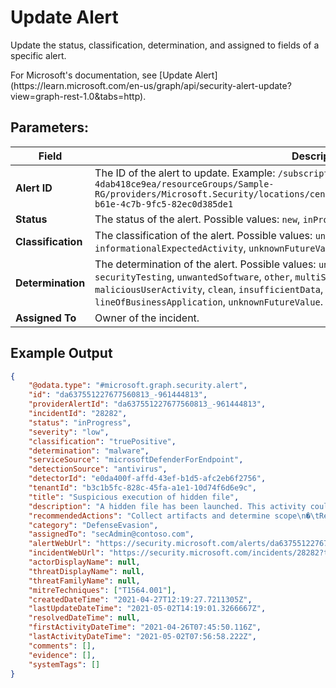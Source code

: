 
# Update Alert

Update the status, classification, determination, and assigned to fields of a specific alert.

<Callout type="info">
	For Microsoft's documentation, see [Update
	Alert](https://learn.microsoft.com/en-us/graph/api/security-alert-update?view=graph-rest-1.0&tabs=http).
</Callout>

## Parameters:

| Field              | Description                                                                                                                                                                                                                                                                                                                              | Required |
| ------------------ | ---------------------------------------------------------------------------------------------------------------------------------------------------------------------------------------------------------------------------------------------------------------------------------------------------------------------------------------- | :------: |
| **Alert ID**       | The ID of the alert to update. Example: `/subscriptions/a303ce4e-302e-471a-8188-4dab418ce9ea/resourceGroups/Sample-RG/providers/Microsoft.Security/locations/centralus/alerts/2517131398922676665_f81f517a-b61e-4c7b-9fc5-82ec0d385de1`                                                                                                  |   Yes    |
| **Status**         | The status of the alert. Possible values: `new`, `inProgress`, `resolved`, `unknownFutureValue`.                                                                                                                                                                                                                                         |    -     |
| **Classification** | The classification of the alert. Possible values: `unknown`, `falsePositive`, `truePositive`, `informationalExpectedActivity`, `unknownFutureValue`.                                                                                                                                                                                     |    -     |
| **Determination**  | The determination of the alert. Possible values: `unknown`, `apt`, `malware`, `securityPersonnel`, `securityTesting`, `unwantedSoftware`, `other`, `multiStagedAttack`, `compromisedUser`, `phishing`, `maliciousUserActivity`, `clean`, `insufficientData`, `confirmedUserActivity`, `lineOfBusinessApplication`, `unknownFutureValue`. |    -     |
| **Assigned To**    | Owner of the incident.                                                                                                                                                                                                                                                                                                                   |    -     |

## Example Output

```json
{
	"@odata.type": "#microsoft.graph.security.alert",
	"id": "da637551227677560813_-961444813",
	"providerAlertId": "da637551227677560813_-961444813",
	"incidentId": "28282",
	"status": "inProgress",
	"severity": "low",
	"classification": "truePositive",
	"determination": "malware",
	"serviceSource": "microsoftDefenderForEndpoint",
	"detectionSource": "antivirus",
	"detectorId": "e0da400f-affd-43ef-b1d5-afc2eb6f2756",
	"tenantId": "b3c1b5fc-828c-45fa-a1e1-10d74f6d6e9c",
	"title": "Suspicious execution of hidden file",
	"description": "A hidden file has been launched. This activity could indicate a compromised host. Attackers often hide files associated with malicious tools to evade file system inspection and defenses.",
	"recommendedActions": "Collect artifacts and determine scope\n�\tReview the machine timeline for suspicious activities that may have occurred before and after the time of the alert, and record additional related artifacts (files, IPs/URLs) \n�\tLook for the presence of relevant artifacts on other systems. Identify commonalities and differences between potentially compromised systems.\n�\tSubmit relevant files for deep analysis and review resulting detailed behavioral information.\n�\tSubmit undetected files to the MMPC malware portal\n\nInitiate containment & mitigation \n�\tContact the user to verify intent and initiate local remediation actions as needed.\n�\tUpdate AV signatures and run a full scan. The scan might reveal and remove previously-undetected malware components.\n�\tEnsure that the machine has the latest security updates. In particular, ensure that you have installed the latest software, web browser, and Operating System versions.\n�\tIf credential theft is suspected, reset all relevant users passwords.\n�\tBlock communication with relevant URLs or IPs at the organization�s perimeter.",
	"category": "DefenseEvasion",
	"assignedTo": "secAdmin@contoso.com",
	"alertWebUrl": "https://security.microsoft.com/alerts/da637551227677560813_-961444813?tid=b3c1b5fc-828c-45fa-a1e1-10d74f6d6e9c",
	"incidentWebUrl": "https://security.microsoft.com/incidents/28282?tid=b3c1b5fc-828c-45fa-a1e1-10d74f6d6e9c",
	"actorDisplayName": null,
	"threatDisplayName": null,
	"threatFamilyName": null,
	"mitreTechniques": ["T1564.001"],
	"createdDateTime": "2021-04-27T12:19:27.7211305Z",
	"lastUpdateDateTime": "2021-05-02T14:19:01.3266667Z",
	"resolvedDateTime": null,
	"firstActivityDateTime": "2021-04-26T07:45:50.116Z",
	"lastActivityDateTime": "2021-05-02T07:56:58.222Z",
	"comments": [],
	"evidence": [],
	"systemTags": []
}
```
